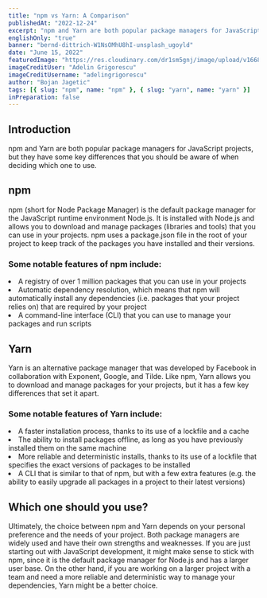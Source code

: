 ```yaml
---
title: "npm vs Yarn: A Comparison"
publishedAt: "2022-12-24"
excerpt: "npm and Yarn are both popular package managers for JavaScript projects, but they have some key differences that you should be aware of when deciding which one to use."
englishOnly: "true"
banner: "bernd-dittrich-W1NsOMhU8hI-unsplash_ugoyld"
date: "June 15, 2022"
featuredImage: "https://res.cloudinary.com/dr1sm5gnj/image/upload/v1668806826/igutech/blogs/adelin-grigorescu-_qu8-6ktD0k-unsplash_pvre2y.jpg"
imageCreditUser: "Adelin Grigorescu"
imageCreditUsername: "adelingrigorescu"
author: "Bojan Jagetic"
tags: [{ slug: "npm", name: "npm" }, { slug: "yarn", name: "yarn" }]
inPreparation: false
---
```


## Introduction
<Link href='npmjs.com'>npm</Link> and <Link href='https://yarnpkg.com/'>Yarn</Link> are both popular package managers for JavaScript projects, but they have some key differences that you should be aware of when deciding which one to use.

## npm

npm (short for Node Package Manager) is the default package manager for the JavaScript runtime environment Node.js. It is installed with Node.js and allows you to download and manage packages (libraries and tools) that you can use in your projects. npm uses a package.json file in the root of your project to keep track of the packages you have installed and their versions.

### Some notable features of npm include:

<LgList>
    <li>A registry of over 1 million packages that you can use in your projects</li>
    <li>Automatic dependency resolution, which means that npm will automatically install any dependencies (i.e. packages that your project relies on) that are required by your project</li>
    <li>A command-line interface (CLI) that you can use to manage your packages and run scripts</li>
</LgList>

## Yarn
Yarn is an alternative package manager that was developed by Facebook in collaboration with Exponent, Google, and Tilde. Like npm, Yarn allows you to download and manage packages for your projects, but it has a few key differences that set it apart.

### Some notable features of Yarn include:

<LgList>
    <li>A faster installation process, thanks to its use of a lockfile and a cache</li>
    <li>The ability to install packages offline, as long as you have previously installed them on the same machine</li>
    <li>More reliable and deterministic installs, thanks to its use of a lockfile that specifies the exact versions of packages to be installed</li>
    <li>A CLI that is similar to that of npm, but with a few extra features (e.g. the ability to easily upgrade all packages in a project to their latest versions)</li>
</LgList>

## Which one should you use?

Ultimately, the choice between npm and Yarn depends on your personal preference and the needs of your project. Both package managers are widely used and have their own strengths and weaknesses. If you are just starting out with JavaScript development, it might make sense to stick with npm, since it is the default package manager for Node.js and has a larger user base. On the other hand, if you are working on a larger project with a team and need a more reliable and deterministic way to manage your dependencies, Yarn might be a better choice.